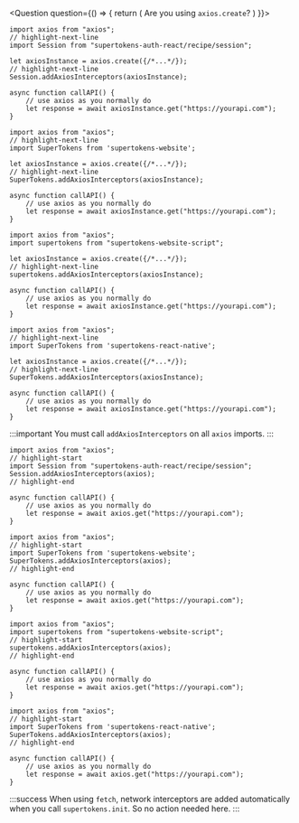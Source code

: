 

<Question
    question="Do you use axios on your frontend?">
<Answer title="Yes">

<Question
    question={() => {
            return (
                <span>Are you using <code>axios.create</code>?</span>
            )
        }}>
<Answer title="Yes">

<FrontendSDKTabs>
<TabItem value="reactjs">

```tsx
import axios from "axios";
// highlight-next-line
import Session from "supertokens-auth-react/recipe/session";

let axiosInstance = axios.create({/*...*/});
// highlight-next-line
Session.addAxiosInterceptors(axiosInstance);

async function callAPI() {
    // use axios as you normally do
    let response = await axiosInstance.get("https://yourapi.com");
}
```

</TabItem>
<TabItem value="vanillajs">

<NpmOrScriptTabs>
<TabItem value="npm">

```tsx
import axios from "axios";
// highlight-next-line
import SuperTokens from 'supertokens-website';

let axiosInstance = axios.create({/*...*/});
// highlight-next-line
SuperTokens.addAxiosInterceptors(axiosInstance);

async function callAPI() {
    // use axios as you normally do
    let response = await axiosInstance.get("https://yourapi.com");
}
```

</TabItem>
<TabItem value="script">

```tsx
import axios from "axios";
import supertokens from "supertokens-website-script";

let axiosInstance = axios.create({/*...*/});
// highlight-next-line
supertokens.addAxiosInterceptors(axiosInstance);

async function callAPI() {
    // use axios as you normally do
    let response = await axiosInstance.get("https://yourapi.com");
}
```

</TabItem>
</NpmOrScriptTabs>

</TabItem>
<TabItem value="react-native">

```tsx
import axios from "axios";
// highlight-next-line
import SuperTokens from 'supertokens-react-native';

let axiosInstance = axios.create({/*...*/});
// highlight-next-line
SuperTokens.addAxiosInterceptors(axiosInstance);

async function callAPI() {
    // use axios as you normally do
    let response = await axiosInstance.get("https://yourapi.com");
}
```

</TabItem>
</FrontendSDKTabs>

</Answer>
<Answer title="No">

:::important
You must call `addAxiosInterceptors` on all `axios` imports.
:::

<FrontendSDKTabs>
<TabItem value="reactjs">

```tsx
import axios from "axios";
// highlight-start
import Session from "supertokens-auth-react/recipe/session";
Session.addAxiosInterceptors(axios);
// highlight-end

async function callAPI() {
    // use axios as you normally do
    let response = await axios.get("https://yourapi.com");
}
```

</TabItem>
<TabItem value="vanillajs">

<NpmOrScriptTabs>
<TabItem value="npm">

```tsx
import axios from "axios";
// highlight-start
import SuperTokens from 'supertokens-website';
SuperTokens.addAxiosInterceptors(axios);
// highlight-end

async function callAPI() {
    // use axios as you normally do
    let response = await axios.get("https://yourapi.com");
}
```

</TabItem>
<TabItem value="script">

```tsx
import axios from "axios";
import supertokens from "supertokens-website-script";
// highlight-start
supertokens.addAxiosInterceptors(axios);
// highlight-end

async function callAPI() {
    // use axios as you normally do
    let response = await axios.get("https://yourapi.com");
}
```

</TabItem>
</NpmOrScriptTabs>

</TabItem>
<TabItem value="react-native">

```tsx
import axios from "axios";
// highlight-start
import SuperTokens from 'supertokens-react-native';
SuperTokens.addAxiosInterceptors(axios);
// highlight-end

async function callAPI() {
    // use axios as you normally do
    let response = await axios.get("https://yourapi.com");
}
```

</TabItem>
</FrontendSDKTabs>

</Answer>
</Question>

</Answer>
<Answer title="No">

:::success
When using `fetch`, network interceptors are added automatically when you call `supertokens.init`. So no action needed here.
:::

</Answer>
</Question>
